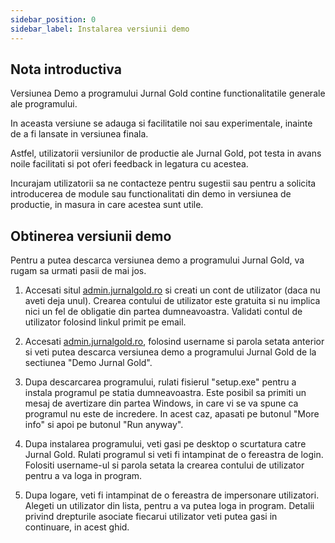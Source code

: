 ```yaml
---
sidebar_position: 0
sidebar_label: Instalarea versiunii demo
---
```

## Nota introductiva

Versiunea Demo a programului Jurnal Gold contine functionalitatile generale ale programului.

In aceasta versiune se adauga si facilitatile noi sau experimentale, inainte de a fi lansate in versiunea finala.

Astfel, utilizatorii versiunilor de productie ale Jurnal Gold, pot testa in avans noile facilitati si pot oferi feedback in legatura cu acestea.

Incurajam utilizatorii sa ne contacteze pentru sugestii sau pentru a solicita introducerea de module sau functionalitati din demo in versiunea de productie, in masura in care acestea sunt utile.

## Obtinerea versiunii demo

Pentru a putea descarca versiunea demo a programului Jurnal Gold, va rugam sa urmati pasii de mai jos.

1. Accesati situl <a href="https://admin.jurnalgold.ro" target="child" rel="">admin.jurnalgold.ro</a> si creati un cont de utilizator (daca nu aveti deja unul).
Crearea contului de utilizator este gratuita si nu implica nici un fel de obligatie din partea dumneavoastra. Validati contul de utilizator folosind linkul primit pe email.

2. Accesati <a href="https://admin.jurnalgold.ro" target="child" rel="">admin.jurnalgold.ro</a>, folosind username si parola setata anterior si veti putea descarca versiunea demo a programului Jurnal Gold de la sectiunea "Demo Jurnal Gold".

3. Dupa descarcarea programului, rulati fisierul "setup.exe" pentru a instala programul pe statia dumneavoastra. Este posibil sa primiti un mesaj de avertizare din partea Windows, in care vi se va spune ca programul nu este de incredere. In acest caz, apasati pe butonul "More info" si apoi pe butonul "Run anyway".

4. Dupa instalarea programului, veti gasi pe desktop o scurtatura catre Jurnal Gold. Rulati programul si veti fi intampinat de o fereastra de login. Folositi username-ul si parola setata la crearea contului de utilizator pentru a va loga in program.

5. Dupa logare, veti fi intampinat de o fereastra de impersonare utilizatori. Alegeti un utilizator din lista, pentru a va putea loga in program. Detalii privind drepturile asociate fiecarui utilizator veti putea gasi in continuare, in acest ghid.